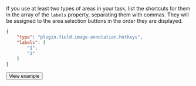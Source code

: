 If you use at least two types of areas in your task, list the shortcuts for them in the array of the `labels` property, separating them with commas. They will be assigned to the area selection buttons in the order they are displayed.

```json
{
    "type": "plugin.field.image-annotation.hotkeys",
    "labels": [
        "1",
        "2"
    ]
}
```

  <Button themeColor="light" view="default" size="l" type="link" url="https://ya.cc/t/5tABGn7W3ttFFX">View example</Button>
